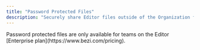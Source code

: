 ```yaml
---
title: "Password Protected Files"
description: "Securely share Editor files outside of the Organization for cross-functional collaboration and user research."
---
```


<Info>
  Password protected files are only available for teams on the Editor [Enterprise plan](https://www.bezi.com/pricing). &#x20;
</Info>



<Steps>
  <Step title="Setting a password">

  </Step>

  <Step title="Settin an expiration date">

  </Step>

  <Step title="Removing password protection">

  </Step>
</Steps>